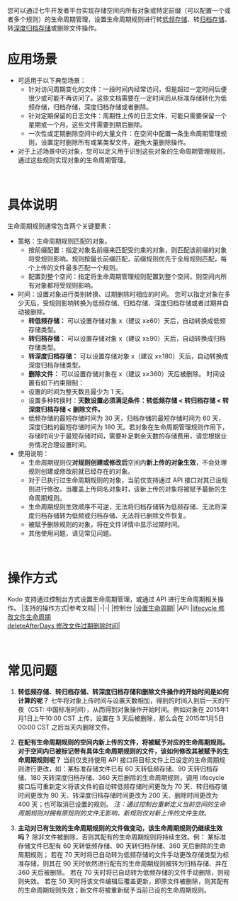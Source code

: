 您可以通过七牛开发者平台实现存储空间内所有对象或特定前缀（可以配置一个或者多个规则）的生命周期管理，设置生命周期规则进行转[低频存储](/kodo/product_introduction/3956/kodo-category)、转[归档存储](/kodo/product_introduction/3956/kodo-category)、转[深度归档存储](/kodo/product_introduction/3956/kodo-category)或删除文件操作。
<br>


# **应用场景**
- 可适用于以下典型场景：
   - 针对访问周期变化的文件：一段时间内经常访问，但是超过一定时间后便很少或可能不再访问了。这些文档需要在一定时间后从标准存储转化为低频存储，归档存储，深度归档存储或者删除。
   - 针对定期保留的日志文件：周期性上传的日志文件，可能只需要保留一个星期或一个月。这些文件需要到期后删除。
   - 一次性或定期删除空间中的大量文件：在空间中配置一条生命周期管理规则，设置定时删除所有或某类型文件，避免大量删除操作。
- 对于上述场景中的对象，您可以定义用于识别这些对象的生命周期管理规则，通过这些规则实现对象的生命周期管理。 
<br>

# **具体说明**
生命周期规则通常包含两个关键要素：
- 策略：生命周期规则匹配的对象。
   - 按前缀配置：指定对象名前缀来匹配受约束的对象，则匹配该前缀的对象将受规则影响。规则按最长前缀匹配，前缀规则优先于全局规则匹配，每个上传的文件最多匹配一个规则。
   - 配置到整个空间：指定将生命周期管理规则配置到整个空间，则空间内所有对象都将受规则影响。
- 时间：设置对象进行类别转换、过期删除时相应的时间。
   您可以指定对象在多少天后，受规则影响转换为低频存储、归档存储、深度归档存储或者过期并自动被删除。
   - **转低频存储：** 可以设置存储对象 x（建议 x≥60）天后，自动转换成低频存储类型。
   - **转归档存储：** 可以设置存储对象 x（建议 x≥90）天后，自动转换成归档存储类型。
   - **转深度归档存储：** 可以设置存储对象 x（建议 x≥180）天后，自动转换成深度归档存储类型。
   - **删除文件：** 可以设置存储对象在 x（建议 x≥360）天后被删除。
   时间设置有如下约束限制：
   - 设置的时间为整天数且最少为 1 天。
   - 设置多种转换时：**天数设置必须满足条件：转低频存储 < 转归档存储 < 转深度归档存储 < 删除文件。**
   - 低频存储的最短存储时间为 30 天，归档存储的最短存储时间为 60 天，深度归档的最短存储时间为 180 天。若对象在生命周期管理规则作用下，存储时间少于最短存储时间，需要补足剩余天数的存储费用，请您根据业务情况合理设置时间。
- 使用说明：
   - 生命周期规则仅**对规则创建或修改后**空间内**新上传的对象生效**，不会处理规则创建或修改前就已经存在的对象。
   - 对于已执行过生命周期规则的对象，当前仅支持通过 API 接口对其已设规则进行修改。当覆盖上传同名对象时，该新上传的对象将被赋予最新的生命周期规则。
   - 生命周期规则生效顺序不可逆，无法将归档存储转为低频存储、无法将深度归档存储转为低频或归档存储、无法将已删除文件恢复。
   - 被赋予删除规则的对象，将在文件详情中显示过期时间。
   - 其他使用问题，请见常见问题。
<br>


# **操作方式**
Kodo 支持通过控制台方式设置生命周期管理，或通过 API 进行生命周期相关操作。
|支持的操作方式|参考文档|
|-|-|
|控制台	|[设置生命周期](/kodo/development_guidelines/8540/set-the-life-cycle)|
|API	|[lifecycle 修改文件生命周期](/kodo/api/8062/modify-object-life-cycle)<br> [deleteAfterDays 修改文件过期删除时间](/kodo/api/1732/update-file-lifecycle)|

<br>

# **常见问题**
1. **转低频存储、转归档存储、转深度归档存储和删除文件操作的开始时间是如何计算的呢？**
七牛将对象上传时间与设置天数相加，得到的时间入到后一天的午夜（CST: 中国标准时间），从而得到对象操作开始时间。例如对象在 2015年1月1日上午10:00 CST 上传，设置在 3 天后被删除，那么会在 2015年1月5日00:00 CST 之后当天内删除文件。

2. **在配有生命周期规则的空间内新上传的文件，将被赋予对应的生命周期规则。对于空间内已被标记带有具体生命周期规则的文件，该如何修改其被赋予的生命周期规则呢？**
当前仅支持使用 API 接口将目标文件上已设定的生命周期规则进行更改，如：某标准存储文件已有 60 天转低频存储、90 天转归档存储、180 天转深度归档存储、360 天后删除的生命周期规则，调用 lifecycle 接口后可重新定义将该文件的自动转低频存储时间更改为 70 天、转归档存储时间更改为 90 天、转深度归档存储时间更改为 200 天、删除时间更改为 400 天；也可取消已设置的规则。
*注：通过控制台重新定义当前空间的生命周期规则对拥有原规则的文件无影响，新规则仅对新上传的文件生效。*

3. **主动对已有生效的生命周期规则的文件做变动，该生命周期规则仍继续生效吗？**
除非文件被删除，否则其配有的生命周期规则将持续生效。例：
某标准存储文件已配有 60 天转低频存储、90 天转归档存储、360 天后删除的生命周期规则；
若在 70 天时将已自动转为低频存储的文件手动更改存储类型为标准存储，则其在 90 天时依然进行配有的生命周期规则被转为归档存储、并在 360 天后被删除。
若在 70 天时将已自动转为低频存储的文件手动删除，则规则失效。
若在 50 天时将该文件编辑后覆盖更新，即原文件被删除，则其配有的生命周期规则失效；新文件将被重新赋予当前已设的生命周期规则。